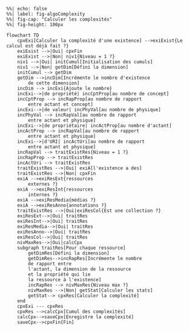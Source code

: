 ```mermaid
%%| echo: false
%%| label: fig-algoComplexity
%%| fig-cap: "Calculer les complexités"
%%| fig-height: 100px

flowchart TD
    cpxExi[Calculer la complexité d'une existence] -->exiExist{Le calcul est déjà fait ?}
    exiExist -->|Oui| cpxFin
    exiExist -->|Non| niv1{Niveau = 1 ?}
    niv1 -->|Oui| initCumul[Initialisation des cumuls]
    niv1 -->|Non| getDim[Défini la dimension]
    initCumul --> getDim
    getDim -->incDim[Incrémente le nombre d'existence 
        de cette dimension]
    incDim --> incExi{Ajoute le nombre}
    incExi-->|de propriété| incCptProp[au nombre de concept]
    incCptProp --> incRapProp[au nombre de rapport
        entre actant et concept]
    incExi-->|de valeur| incPhyVal[au nombre de physique]
    incPhyVal --> incRapVal[au nombre de rapport 
        entre actant et physique]
    incExi-->|de propriétaire| incActProp[au nombre d'actant]
    incActProp --> incRapVal[au nombre de rapport 
        entre actant et physique]
    incExi-->|d'URI| incActUri[au nombre de rapport 
        entre actant et physique]
    incRapVal --> traitExistRes{Niveau = 1 ?}
    incRapProp --> traitExistRes
    incActUri --> traitExistRes
    traitExistRes -->|Oui| exiA[l'existence a des]
    traitExistRes -->|Non| cpxFin
    exiA -->exiResExt{ressources 
        externes ?}
    exiA -->exiResInt{ressources 
        internes ?}    
    exiA -->exiResMedia{médias ?}    
    exiA -->exiResAnno{annotations ?}    
    traitExistRes -->|Oui|exiResCol{Est une collection ?}    
    exiResExt-->|Oui| traitRes
    exiResInt-->|Oui| traitRes
    exiResMedia-->|Oui| traitRes
    exiResAnno-->|Oui| traitRes
    exiResCol-->|Oui| traitRes
    nivMaxRes-->|Oui|calcCpx
    subgraph traitRes[Pour chaque ressource]
        getDimRes[Défini la dimension]
        getDimRes-->incRapRes[Incrémente le nombre
        de rapport entre
        l'actant, la dimension de la ressource 
        et la propriété qui lie 
        la ressource à l'existence]
        incRapRes --> nivMaxRes{Niveau max ?}
        nivMaxRes -->|Non| getStat[Calculer les stats]
        getStat--> cpxRes[Calculer la complexité]
    end
    cpxExi --- cpxRes
    cpxRes -->calcCpx[Cumul des complexités]
    calcCpx-->saveCpx[Enregistre la complexité]
    saveCpx-->cpxFin[Fin]
```